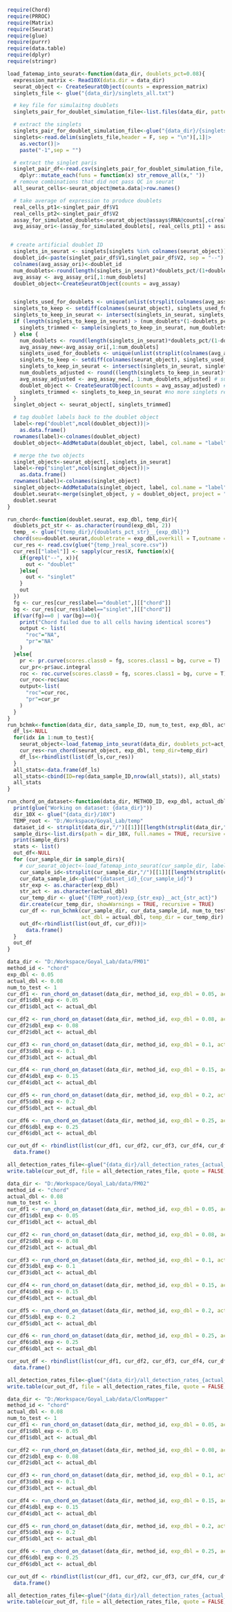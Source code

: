 ```r
require(Chord)
require(PRROC)
require(Matrix)
require(Seurat)
require(glue)
require(purrr)
require(data.table)
require(dplyr)
require(stringr)
```

```r
load_fatemap_into_seurat<-function(data_dir, doublets_pct=0.08){
  expression_matrix <- Read10X(data.dir = data_dir)
  seurat_object <- CreateSeuratObject(counts = expression_matrix)
  singlets_file <- glue("{data_dir}/singlets_all.txt")

  # key file for simulaitng doublets
  singlets_pair_for_doublet_simulation_file<-list.files(data_dir, pattern="corrected_singlet_pairs.csv")

  # extract the singlets
  singlets_pair_for_doublet_simulation_file<-glue("{data_dir}/{singlets_pair_for_doublet_simulation_file}")
  singlets<-read.delim(singlets_file,header = F, sep = "\n")[,1]|>
    as.vector()|>
    paste("-1",sep = "")

  # extract the singlet paris
  singlet_pair_df<-read.csv(singlets_pair_for_doublet_simulation_file, header = F)|>
    dplyr::mutate_each(funs = function(x) str_remove_all(x," "))
  # remove combinations that did not pass QC in seurat
  all_seurat_cells<-seurat_object@meta.data|>row.names()

  # take average of expression to produce doublets
  real_cells_pt1<-singlet_pair_df$V1
  real_cells_pt2<-singlet_pair_df$V2
  assay_for_simulated_doublets<-seurat_object@assays$RNA@counts[,c(real_cells_pt1, real_cells_pt2)]
  avg_assay_ori<-(assay_for_simulated_doublets[, real_cells_pt1] + assay_for_simulated_doublets[, real_cells_pt2])/2


 # create artificial doublet ID
  singlets_in_seurat <- singlets[singlets %in% colnames(seurat_object)]
  doublet_id<-paste(singlet_pair_df$V1,singlet_pair_df$V2, sep = "--")
  colnames(avg_assay_ori)<-doublet_id
  num_doublets<-round(length(singlets_in_seurat)*doublets_pct/(1+doublets_pct)) #derived from the case where 2 unique singlets make up 1 doublet, num_doublets = doublets_pct*(num_singlets-num_doublets)
  avg_assay <- avg_assay_ori[,1:num_doublets]
  doublet_object<-CreateSeuratObject(counts = avg_assay)


  singlets_used_for_doublets <- unique(unlist(strsplit(colnames(avg_assay), "--")))
  singlets_to_keep <- setdiff(colnames(seurat_object), singlets_used_for_doublets)
  singlets_to_keep_in_seurat <- intersect(singlets_in_seurat, singlets_to_keep)
  if (length(singlets_to_keep_in_seurat) > (num_doublets*(1-doublets_pct)/doublets_pct)) {
    singlets_trimmed <- sample(singlets_to_keep_in_seurat, num_doublets*(1-doublets_pct)/doublets_pct)
  } else {
    num_doublets <- round(length(singlets_in_seurat)*doublets_pct/(1-doublets_pct)) #calculate the number of doublets, no assumptions about removal being made
    avg_assay_new<-avg_assay_ori[,1:num_doublets]
    singlets_used_for_doublets <- unique(unlist(strsplit(colnames(avg_assay_new), "--")))
    singlets_to_keep <- setdiff(colnames(seurat_object), singlets_used_for_doublets)
    singlets_to_keep_in_seurat <- intersect(singlets_in_seurat, singlets_to_keep) # remove singlets used to make doublets
    num_doublets_adjusted <- round((length(singlets_to_keep_in_seurat)*doublets_pct) / (1-doublets_pct)) # adjust the number of doublets based on the number of singlets removed
    avg_assay_adjusted <- avg_assay_new[, 1:num_doublets_adjusted] # subset the avg_assay_new to be as long as the adjusted doublet count
    doublet_object <- CreateSeuratObject(counts = avg_assay_adjusted) #create doublet object
    singlets_trimmed <- singlets_to_keep_in_seurat #no more singlets removed after the ones used to make doublets are removed
  }
  singlet_object <- seurat_object[, singlets_trimmed]

  # tag doublet labels back to the doublet object
  label<-rep("doublet",ncol(doublet_object))|>
    as.data.frame()
  rownames(label)<-colnames(doublet_object)
  doublet_object<-AddMetaData(doublet_object, label, col.name = "label")

  # merge the two objects
  singlet_object<-seurat_object[, singlets_in_seurat]
  label<-rep("singlet",ncol(singlet_object))|>
    as.data.frame()
  rownames(label)<-colnames(singlet_object)
  singlet_object<-AddMetaData(singlet_object, label, col.name = "label")
  doublet.seurat<-merge(singlet_object, y = doublet_object, project = "combined_doublet_singlet")
  doublet.seurat
}

run_chord<-function(doublet.seurat, exp_dbl, temp_dir){
  doublets_pct_str <- as.character(round(exp_dbl, 2))
  temp_ <- glue("{temp_dir}/{doublets_pct_str}__{exp_dbl}")
  chord(seu=doublet.seurat,doubletrate = exp_dbl,overkill = T,outname = temp_)
  cur_res <- read.csv(glue("{temp_}real_score.csv"))
  cur_res[["label"]] <- sapply(cur_res$X, function(x){
    if(grepl("--", x)){
      out <- "doublet"
    }else{
      out <- "singlet"
    }
    out
  })
  fg <- cur_res[cur_res$label=="doublet",][["chord"]]
  bg <- cur_res[cur_res$label=="singlet",][["chord"]]
  if(var(fg)==0 | var(bg)==0){
    print("Chord failed due to all cells having identical scores")
    output <- list(
      "roc"="NA",
      "pr"="NA"
    )
  }else{
    pr <- pr.curve(scores.class0 = fg, scores.class1 = bg, curve = T)
    cur_pr<-pr$auc.integral
    roc <- roc.curve(scores.class0 = fg, scores.class1 = bg, curve = T)
    cur_roc<-roc$auc
    output<-list(
      "roc"=cur_roc,
      "pr"=cur_pr
    )
  }
}
run_bchmk<-function(data_dir, data_sample_ID, num_to_test, exp_dbl, act_dbl, temp_dir){
  df_ls<-NULL
  for(idx in 1:num_to_test){
    seurat_object<-load_fatemap_into_seurat(data_dir, doublets_pct=act_dbl)
    cur_res<-run_chord(seurat_object, exp_dbl, temp_dir=temp_dir)
    df_ls<-rbindlist(list(df_ls,cur_res))
  }
  all_stats<-data.frame(df_ls)
  all_stats<-cbind(ID=rep(data_sample_ID,nrow(all_stats)), all_stats)
  all_stats
}

run_chord_on_dataset<-function(data_dir, METHOD_ID, exp_dbl, actual_dbl, num_to_test=5){
  print(glue("Working on dataset: {data_dir}"))
  dir_10X <- glue("{data_dir}/10X")
  TEMP_root <- "D:/Workspace/Goyal_Lab/temp"
  dataset_id <- strsplit(data_dir,"/")[[1]][[length(strsplit(data_dir,"/")[[1]])]]
  sample_dirs<-list.dirs(path = dir_10X, full.names = TRUE, recursive = F)
  print(sample_dirs)
  stats <- list()
  out_df<-NULL
  for (cur_sample_dir in sample_dirs){
    # cur_seurat_object<-load_fatemap_into_seurat(cur_sample_dir, labels_, doublets_pct=actual_dbl)
    cur_sample_id<-strsplit(cur_sample_dir,"/")[[1]][[length(strsplit(cur_sample_dir,"/")[[1]])]]
    cur_data_sample_id<-glue("{dataset_id}_{cur_sample_id}")
    str_exp <- as.character(exp_dbl)
    str_act <- as.character(actual_dbl)
    cur_temp_dir <- glue("{TEMP_root}/exp_{str_exp}__act_{str_act}")
    dir.create(cur_temp_dir, showWarnings = TRUE, recursive = TRUE)
    cur_df <- run_bchmk(cur_sample_dir, cur_data_sample_id, num_to_test, exp_dbl = exp_dbl,
                        act_dbl = actual_dbl, temp_dir = cur_temp_dir)
    out_df<-rbindlist(list(out_df, cur_df))|>
      data.frame()
  }
  out_df
}
```



```r
data_dir <- "D:/Workspace/Goyal_Lab/data/FM01"
method_id <- "chord"
exp_dbl <- 0.05
actual_dbl <- 0.08
num_to_test <- 1
cur_df1 <- run_chord_on_dataset(data_dir, method_id, exp_dbl = 0.05, actual_dbl = actual_dbl, num_to_test = num_to_test)
cur_df1$dbl_exp <- 0.05
cur_df1$dbl_act <- actual_dbl

cur_df2 <- run_chord_on_dataset(data_dir, method_id, exp_dbl = 0.08, actual_dbl = actual_dbl, num_to_test = num_to_test)
cur_df2$dbl_exp <- 0.08
cur_df2$dbl_act <- actual_dbl

cur_df3 <- run_chord_on_dataset(data_dir, method_id, exp_dbl = 0.1, actual_dbl = actual_dbl, num_to_test = num_to_test)
cur_df3$dbl_exp <- 0.1
cur_df3$dbl_act <- actual_dbl

cur_df4 <- run_chord_on_dataset(data_dir, method_id, exp_dbl = 0.15, actual_dbl = actual_dbl, num_to_test = num_to_test)
cur_df4$dbl_exp <- 0.15
cur_df4$dbl_act <- actual_dbl

cur_df5 <- run_chord_on_dataset(data_dir, method_id, exp_dbl = 0.2, actual_dbl = actual_dbl, num_to_test = num_to_test)
cur_df5$dbl_exp <- 0.2
cur_df5$dbl_act <- actual_dbl

cur_df6 <- run_chord_on_dataset(data_dir, method_id, exp_dbl = 0.25, actual_dbl = actual_dbl, num_to_test = num_to_test)
cur_df6$dbl_exp <- 0.25
cur_df6$dbl_act <- actual_dbl

cur_out_df <- rbindlist(list(cur_df1, cur_df2, cur_df3, cur_df4, cur_df5, cur_df6))|>
  data.frame()

all_detection_rates_file<-glue("{data_dir}/all_detection_rates_{actual_dbl}.tsv")
write.table(cur_out_df, file = all_detection_rates_file, quote = FALSE, sep="\t",row.names = FALSE)

```

```r
data_dir <- "D:/Workspace/Goyal_Lab/data/FM02"
method_id <- "chord"
actual_dbl <- 0.08
num_to_test <- 1
cur_df1 <- run_chord_on_dataset(data_dir, method_id, exp_dbl = 0.05, actual_dbl = actual_dbl, num_to_test = num_to_test)
cur_df1$dbl_exp <- 0.05
cur_df1$dbl_act <- actual_dbl

cur_df2 <- run_chord_on_dataset(data_dir, method_id, exp_dbl = 0.08, actual_dbl = actual_dbl, num_to_test = num_to_test)
cur_df2$dbl_exp <- 0.08
cur_df2$dbl_act <- actual_dbl

cur_df3 <- run_chord_on_dataset(data_dir, method_id, exp_dbl = 0.1, actual_dbl = actual_dbl, num_to_test = num_to_test)
cur_df3$dbl_exp <- 0.1
cur_df3$dbl_act <- actual_dbl

cur_df4 <- run_chord_on_dataset(data_dir, method_id, exp_dbl = 0.15, actual_dbl = actual_dbl, num_to_test = num_to_test)
cur_df4$dbl_exp <- 0.15
cur_df4$dbl_act <- actual_dbl

cur_df5 <- run_chord_on_dataset(data_dir, method_id, exp_dbl = 0.2, actual_dbl = actual_dbl, num_to_test = num_to_test)
cur_df5$dbl_exp <- 0.2
cur_df5$dbl_act <- actual_dbl

cur_df6 <- run_chord_on_dataset(data_dir, method_id, exp_dbl = 0.25, actual_dbl = actual_dbl, num_to_test = num_to_test)
cur_df6$dbl_exp <- 0.25
cur_df6$dbl_act <- actual_dbl

cur_out_df <- rbindlist(list(cur_df1, cur_df2, cur_df3, cur_df4, cur_df5, cur_df6))|>
  data.frame()

all_detection_rates_file<-glue("{data_dir}/all_detection_rates_{actual_dbl}.tsv")
write.table(cur_out_df, file = all_detection_rates_file, quote = FALSE, sep="\t",row.names = FALSE)
```

```r
data_dir <- "D:/Workspace/Goyal_Lab/data/ClonMapper"
method_id <- "chord"
actual_dbl <- 0.08
num_to_test <- 1
cur_df1 <- run_chord_on_dataset(data_dir, method_id, exp_dbl = 0.05, actual_dbl = actual_dbl, num_to_test = num_to_test)
cur_df1$dbl_exp <- 0.05
cur_df1$dbl_act <- actual_dbl

cur_df2 <- run_chord_on_dataset(data_dir, method_id, exp_dbl = 0.08, actual_dbl = actual_dbl, num_to_test = num_to_test)
cur_df2$dbl_exp <- 0.08
cur_df2$dbl_act <- actual_dbl

cur_df3 <- run_chord_on_dataset(data_dir, method_id, exp_dbl = 0.1, actual_dbl = actual_dbl, num_to_test = num_to_test)
cur_df3$dbl_exp <- 0.1
cur_df3$dbl_act <- actual_dbl

cur_df4 <- run_chord_on_dataset(data_dir, method_id, exp_dbl = 0.15, actual_dbl = actual_dbl, num_to_test = num_to_test)
cur_df4$dbl_exp <- 0.15
cur_df4$dbl_act <- actual_dbl

cur_df5 <- run_chord_on_dataset(data_dir, method_id, exp_dbl = 0.2, actual_dbl = actual_dbl, num_to_test = num_to_test)
cur_df5$dbl_exp <- 0.2
cur_df5$dbl_act <- actual_dbl

cur_df6 <- run_chord_on_dataset(data_dir, method_id, exp_dbl = 0.25, actual_dbl = actual_dbl, num_to_test = num_to_test)
cur_df6$dbl_exp <- 0.25
cur_df6$dbl_act <- actual_dbl

cur_out_df <- rbindlist(list(cur_df1, cur_df2, cur_df3, cur_df4, cur_df5, cur_df6))|>
  data.frame()

all_detection_rates_file<-glue("{data_dir}/all_detection_rates_{actual_dbl}.tsv")
write.table(cur_out_df, file = all_detection_rates_file, quote = FALSE, sep="\t",row.names = FALSE)
```





